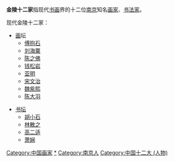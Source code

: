 {{unreferenced|time=2018-09-10T23:56:19+00:00}}
'''金陵十二家'''指现代[[书画|书画]]界的十二位[[南京|南京]]知名[[画家|画家]]、[[书法家|书法家]]。

现代金陵十二家：

*[[国画|画]]坛
**[[傅抱石|傅抱石]]
**[[刘海粟|刘海粟]]
**[[陈之佛|陈之佛]]
**[[钱松岩|钱松岩]]
**[[亚明|亚明]]
**[[宋文治|宋文治]]
**[[魏紫熙|魏紫熙]]
**[[陈大羽|陈大羽]]

*[[书法|书坛]]
**[[胡小石|胡小石]]
**[[林散之|林散之]]
**[[高二适|高二适]]
**[[萧娴|萧娴]]

[[Category:中国画家|Category:中国画家]]
[[Category:中国书法家|*]]
[[Category:南京人|Category:南京人]]
[[Category:中国十二大_(人物)|Category:中国十二大 (人物)]]